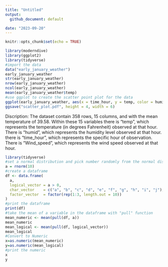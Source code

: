```yaml
---
title: "Untitled"
output:
  github_document: default

date: "2023-09-20"
---
```


```r
knitr::opts_chunk$set(echo = TRUE)
```



```r
library(moderndive)
library(ggplot2)
library(tidyverse)
#import the data 
data("early_january_weather")
early_january_weather
str(early_january_weather)
nrow(early_january_weather)
ncol(early_january_weather)
mean(early_january_weather$temp)
#use ggplot to create the scatter point plot for the data
ggplot(early_january_weather, aes(x = time_hour, y = temp, color = humid)) + geom_point()
ggsave("scatter_plot.pdf", height = 4, width = 6)
```
Discription: The dataset contain 358 rows, 15 columns, and with the mean temperature of 39.58. Within these 15 variables there is "temp", which represents the temperature (in degrees Fahrenheit) observed at that hour. There is "humid", which represents the humidity level observed at that hour. there is "time_hour", which represents the specific hour of observation. There is "Wind_speed", which represents the wind speed observed at that hour.
```r
library(tidyverse)
#set a normal distribution and pick number randomly from the normal distribution
a = rnorm(10)
#create a dataframe 
df <- data.frame(
  a,
  logical_vector = a > 0,
  char_vector    = c("a", "b", "c", "d", "e", "f", "g", "h", "i", "j"),
  factor_vector  = factor(rep(1:3, length.out = 10))
)
#print the dataframe
print(df)
#take the mean of a variable in the dataframe with "pull" function
mean_numeric <- mean(pull(df, a))
mean_numeric
mean_logical <- mean(pull(df, logical_vector))
mean_logical
#Convert to Numeric
x=as.numeric(mean_numeric)
y=as.numeric(mean_logical)
#print the numeric 
x
y
```

